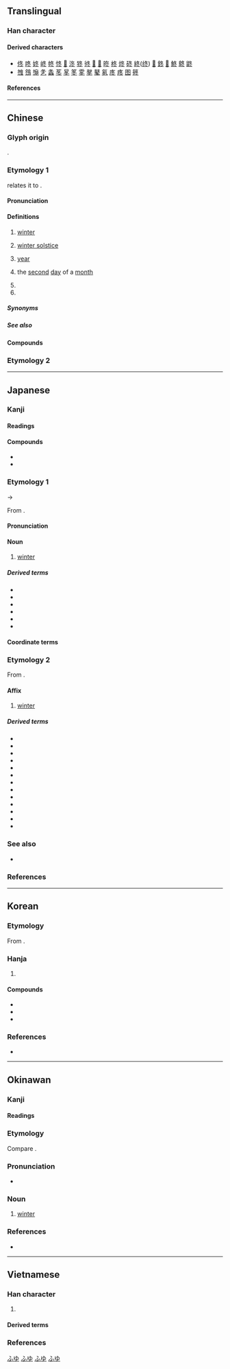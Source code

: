 {{also|鼕}}
{{character info}}
{{character info|0x2F81A}}
==Translingual==
{{stroke order|strokes=5}}
{{stroke order|type=animate}}

===Han character===
{{Han char|rn=15|rad=冫|as=03|sn=5|four=27303|canj=HEY|ids=⿱夂⺀ <small>(GTJV)</small>,⿱夂冫 <small>(K)</small>}}

====Derived characters====
* [[佟]] [[咚]] [[㚵]] [[峂]] [[㠽]] [[㤏]] [[𢫝]] [[泈]] [[㹣]] [[㣠]] [[𨒟]] [[𣁲]] [[昸]] [[柊]] [[炵]] [[䂢]] [[終]]([[终]]) [[𨀐]] [[鉖]] [[𩢦]] [[鮗]] [[鴤]] [[鼨]]
* [[䧷]] [[䳉]] [[䶱]] [[㐑]] [[螽]] [[苳]] [[㫡]] [[笗]] [[𩂓]] [[㲇]] [[鼕]] [[氡]] [[庝]] [[疼]] [[图]] [[𥮴]]

====References====
{{Han ref|kx=0131.170|dkj=01610|dj=0294.130|hdz=20867.190|uh=51AC}}
{{Han ref|uh=2F81A}}

----

==Chinese==

===Glyph origin===
{{Han etym}}
{{Han compound|夂|t1=end|仌|t2=ice|ls=ic|ls2=psc|c1=p|c2=s}}.

===Etymology 1===
{{zh-forms|alt=昸,㫡,𠔙,𣆼,𠘀,𣅈,𠘗}}
{{zh-ref|Wang (1982)}} relates it to {{och-l|終|to end}}.

====Pronunciation====
{{zh-pron
|m=dōng
|m-s=dong1
|dg=дун1
|c=dung1
|c-t=uung1
|g=dung1
|h=pfs=tûng;gd=dung1
|j=dung1
|mb=dóng
|md=dĕ̤ng
|mn=ml,jj,tw:tang/ml,jj,tw:tong
|mn_note=tang - colloquial; tong - literary
|mn-t=dang1/dong1
|mn-t_note=dang1 - colloquial; dong1 - literary
|w=1ton
|x=dong1
|mc=y
|oc=y
|ma=y
|cat=n,mn:cls,pn
}}

====Definitions====
{{zh-hanzi}}

# [[winter]]
# {{lb|zh|Cantonese}} [[winter solstice]]
#: {{zh-x|做冬|to celebrate the '''winter solstice''' with a dinner|C}}
#: {{zh-x|冬大過年|the '''winter solstice''' is more important than Chinese New Year|C}}
# {{lb|zh|Min Nan}} [[year]]
# {{zh-div|日}} {{lb|zh|telegraphy}} the [[second]] [[day]] of a [[month]]
# {{zh-alt-form|咚|[[bang]]; [[thud]]}}
# {{surname|zh}}

=====Synonyms=====
{{zh-dial|冬天}}
{{zh-dial|冬至}}

=====See also=====
{{table:seasons/zh}}

====Compounds====
{{zh-der|冬菜|冬防|冬菇|冬瓜|冬寒|冬候鳥|冬季|冬日|冬筍|冬天|冬蟄|冬至|冬裝|冬眠|冬寒菜|丁冬|天門冬|麥門冬|冬儲|冬賑|冬季作物|冬烘先生|冬狩|季冬|冬凌|九冬|冒兒咕冬|冬心|冬蟲夏草|寒冬|冬日可愛|冬初|三冬兩夏|冬衣|冬事|冬灌|幫冬|冬烘|冬月|冬風|冬扇夏爐|孟冬|仲冬|冬藏|冬粉|冬小麥|冬令|嚴冬|三冬|冬暖夏涼|忍冬|冬季運動|初冬|夏鑪冬扇|冬麥|冬節|冬溫夏凊|冬令進補|寒冬臘月|人工冬眠|玄冬|殘冬臘月|盛冬|拜冬|秋收冬藏|殘冬|暖冬|窮冬|撲通通冬|矮冬瓜|無冬無夏|款冬|撲冬冬|開冬|茄冬|隆冬|紅冬冬|肥冬瘦年|越冬作物|麥冬|立冬|過冬|臘盡冬殘|冬水|冬夏|入冬|佳冬|冬大過年|做冬}}

===Etymology 2===
{{zh-see|鼕}}

{{zh-cat|Beginning}}

----

==Japanese==
{{ja-kanji forms|k=y}}

===Kanji=== 

{{ja-kanji|grade=2|rs=冫03}}

====Readings====
{{ja-readings
|goon=とう<とう
|kanon=とう<とう
|kun=ふゆ-
|nanori=かず, とし
}}

====Compounds====
* {{ja-r|冬瓜|かも.うり}}
* {{ja-r|忍冬|スイカズラ}}

===Etymology 1===
{{ja-kanjitab|ふゆ|yomi=k}}
{{wp|lang=ja}}
{{wp|Winter}}

{{IPAfont|⟨puyu⟩}} → {{IPAchar|/ɸuju/}}

From {{inh|ja|ojp|sort=ふゆ|-}}.

====Pronunciation====
{{ja-pron|ふゆ|acc=2|acc_ref=DJR}}

====Noun====
{{ja-noun|ふゆ}}

# [[winter]] {{gl|[[season]]}}
#: {{ja-usex-inline|'''冬'''の狂%風|'''^ふゆ''' の ^きょう%ふう|''{{w|The Winds of Winter|The Winds of '''Winter'''}}''}}
#: {{syn|ja|冬季|tr1=tōki|冬期|tr2=tōki}}

=====Derived terms=====
{{der-top3}}
* {{ja-r|冬%将%軍|ふゆ%しょう%ぐん}}
* {{ja-r|冬%休み|ふゆ%やすみ}}
* {{ja-r|冬%山|ふゆ%やま}}
* {{ja-r|冬%空|ふゆ%ぞら}}
* {{ja-r|初%冬|はつ%ふゆ}}
* {{ja-r|真%冬|ま%ふゆ}}
{{der-bottom}}

====Coordinate terms====
{{table:seasons/ja}}

===Etymology 2===
{{ja-kanjitab|とう|yomi=o}}

From {{der|ja|ltc|sort=とう|-}} {{ltc-l|冬}}.

====Affix====
{{ja-pos|affix|とう}}

# [[winter]]

=====Derived terms=====
{{der-top3}}
* {{ja-r|冬%瓜|トウ%ガン}}
* {{ja-r|冬%季|とう%き}}
* {{ja-r|冬%期|とう%き}}
* {{ja-r|冬%月|とう%げつ}}
* {{ja-r|冬%至|とう%じ}}
* {{ja-r|冬%眠|とう%みん}}
* {{ja-r|越%冬|えっ%とう}}
* {{ja-r|季%冬|き%とう}}
* {{ja-r|旧%冬|きゅう%とう}}
* {{ja-r|厳%冬|げん%とう}}
* {{ja-r|初%冬|しょ%とう}}
* {{ja-r|晩%冬|ばん%とう}}
* {{ja-r|立%冬|りっ%とう}}
{{der-bottom}}

===See also===
* {{ja-r|ウィンター}}

===References===
<references/>

[[Category:ja:Calendar terms|ふゆ]]
[[Category:ja:Seasons|ふゆ]]

----

==Korean==

===Etymology===
From {{der|ko|ltc|-}} {{ltc-l|冬|id=1}}. {{hanja-hunmong|도ᇰ|twong|天文#상01B}}

===Hanja===
{{ko-hanja-search}}
{{ko-hanja|겨울|동}}

# {{hanja form of|동|[[winter]]}}

====Compounds====
{{der-top3|Compounds}}
* {{ko-l|동지|冬至}}
* {{ko-l|입동|立冬}}
* {{ko-l|동면|冬眠}}
{{der-bottom}}

===References===
* {{R:hanjadoc|692}}

----

==Okinawan==
===Kanji===
{{ryu-kanji|rs=冫03}}

====Readings====
{{ryu-readings
|on=とぅん
|kun=ふゆ-
}}

===Etymology===
{{ryu-kanjitab|ふゆ|yomi=k}}

Compare {{cog|ja|冬|tr=fuyu||winter}}.

===Pronunciation===
* {{IPA|ryu|[ɸuju]|sort=ふゆ}}

===Noun===
{{ryu-noun|ふゆ}}

# [[winter]]

===References===
* {{R:JLect|ふゆ【冬】|819|fuyu}}

[[Category:ryu:Calendar terms|ふゆ]]
[[Category:ryu:Seasons|ふゆ]]

----

==Vietnamese==

===Han character===
{{vi-readings|rs=冫03|reading=[[đông]]-Trần (1999)}}

# {{han tu form of|đông|winter}}

====Derived terms====
{{der3|vi
|{{vi-l|冬至|đông chí|}}
|{{vi-l|春夏秋冬|xuân hạ thu đông|}}
|{{vi-l|立冬|lập đông|}}
}}

===References===
<references/>
